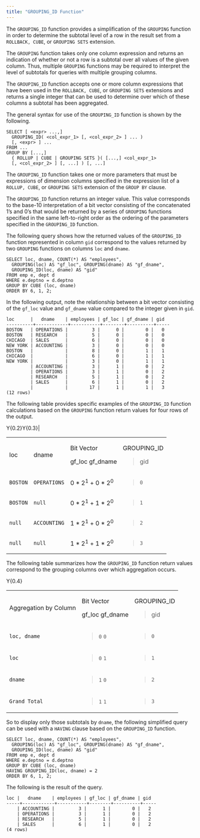 ```yaml
---
title: "GROUPING_ID Function"
---
```


The `GROUPING_ID` function provides a simplification of the `GROUPING` function in order to determine the subtotal level of a row in the result set from a `ROLLBACK, CUBE`, or `GROUPING SETS` extension.

The `GROUPING` function takes only one column expression and returns an indication of whether or not a row is a subtotal over all values of the given column. Thus, multiple `GROUPING` functions may be required to interpret the level of subtotals for queries with multiple grouping columns.

The `GROUPING_ID` function accepts one or more column expressions that have been used in the `ROLLBACK, CUBE`, or `GROUPING SETS` extensions and returns a single integer that can be used to determine over which of these columns a subtotal has been aggregated.

The general syntax for use of the `GROUPING_ID` function is shown by the following.

``` text
SELECT [ <expr> ...,]
  GROUPING_ID( <col_expr_1> [, <col_expr_2> ] ... )
  [, <expr> ] ...
FROM ...
GROUP BY [...,]
  { ROLLUP | CUBE | GROUPING SETS }( [...,] <col_expr_1>
  [, <col_expr_2> ] [, ...] ) [, ...]
```

The `GROUPING_ID` function takes one or more parameters that must be expressions of dimension columns specified in the expression list of a `ROLLUP, CUBE`, or `GROUPING SETS` extension of the `GROUP BY` clause.

The `GROUPING_ID` function returns an integer value. This value corresponds to the base-10 interpretation of a bit vector consisting of the concatenated 1’s and 0’s that would be returned by a series of `GROUPING` functions specified in the same left-to-right order as the ordering of the parameters specified in the `GROUPING_ID` function.

The following query shows how the returned values of the `GROUPING_ID` function represented in column `gid` correspond to the values returned by two `GROUPING` functions on columns `loc` and `dname`.

``` text
SELECT loc, dname, COUNT(*) AS "employees",
  GROUPING(loc) AS "gf_loc", GROUPING(dname) AS "gf_dname",
  GROUPING_ID(loc, dname) AS "gid"
FROM emp e, dept d
WHERE e.deptno = d.deptno
GROUP BY CUBE (loc, dname)
ORDER BY 6, 1, 2;
```

In the following output, note the relationship between a bit vector consisting of the `gf_loc` value and `gf_dname` value compared to the integer given in `gid`.

``` text
loc      |   dname    | employees | gf_loc | gf_dname | gid
----------+------------+-----------+--------+----------+-----
BOSTON   | OPERATIONS |         3 |      0 |        0 |   0
BOSTON   | RESEARCH   |         5 |      0 |        0 |   0
CHICAGO  | SALES      |         6 |      0 |        0 |   0
NEW YORK | ACCOUNTING |         3 |      0 |        0 |   0
BOSTON   |            |         8 |      0 |        1 |   1
CHICAGO  |            |         6 |      0 |        1 |   1
NEW YORK |            |         3 |      0 |        1 |   1
         | ACCOUNTING |         3 |      1 |        0 |   2
         | OPERATIONS |         3 |      1 |        0 |   2
         | RESEARCH   |         5 |      1 |        0 |   2
         | SALES      |         6 |      1 |        0 |   2
         |            |        17 |      1 |        1 |   3
(12 rows)
```

The following table provides specific examples of the `GROUPING_ID` function calculations based on the `GROUPING` function return values for four rows of the output.

<div class="tabularcolumns">

Y{0.2}Y{0.3}|

</div>

<table>
<tbody>
<tr class="odd">
<td><p>loc</p></td>
<td><p>dname</p></td>
<td><p>Bit Vector</p>
<p>gf_loc gf_dname</p></td>
<td><p>GROUPING_ID</p>
<blockquote>
<p>gid</p>
</blockquote></td>
</tr>
<tr class="even">
<td><code>BOSTON</code></td>
<td><code>OPERATIONS</code></td>
<td>0 * 2<sup>1</sup> + 0 * 2<sup>0</sup></td>
<td><blockquote>
<p><code>0</code></p>
</blockquote></td>
</tr>
<tr class="odd">
<td><code>BOSTON</code></td>
<td><code>null</code></td>
<td>0 * 2<sup>1</sup> + 1 * 2<sup>0</sup></td>
<td><blockquote>
<p><code>1</code></p>
</blockquote></td>
</tr>
<tr class="even">
<td><code>null</code></td>
<td><code>ACCOUNTING</code></td>
<td>1 * 2<sup>1</sup> + 0 * 2<sup>0</sup></td>
<td><blockquote>
<p><code>2</code></p>
</blockquote></td>
</tr>
<tr class="odd">
<td><code>null</code></td>
<td><code>null</code></td>
<td>1 * 2<sup>1</sup> + 1 * 2<sup>0</sup></td>
<td><blockquote>
<p><code>3</code></p>
</blockquote></td>
</tr>
</tbody>
</table>

The following table summarizes how the `GROUPING_ID` function return values correspond to the grouping columns over which aggregation occurs.

<div class="tabularcolumns">

Y{0.4}

</div>

<table>
<tbody>
<tr class="odd">
<td><p>Aggregation by Column</p></td>
<td><p>Bit Vector</p>
<p>gf_loc gf_dname</p></td>
<td><p>GROUPING_ID</p>
<blockquote>
<p>gid</p>
</blockquote></td>
</tr>
<tr class="even">
<td><code>loc, dname</code></td>
<td><blockquote>
<p><code>0</code> <code>0</code></p>
</blockquote></td>
<td><blockquote>
<p><code>0</code></p>
</blockquote></td>
</tr>
<tr class="odd">
<td><code>loc</code></td>
<td><blockquote>
<p><code>0</code> <code>1</code></p>
</blockquote></td>
<td><blockquote>
<p><code>1</code></p>
</blockquote></td>
</tr>
<tr class="even">
<td><code>dname</code></td>
<td><blockquote>
<p><code>1</code> <code>0</code></p>
</blockquote></td>
<td><blockquote>
<p><code>2</code></p>
</blockquote></td>
</tr>
<tr class="odd">
<td><code>Grand Total</code></td>
<td><blockquote>
<p><code>1</code> <code>1</code></p>
</blockquote></td>
<td><blockquote>
<p><code>3</code></p>
</blockquote></td>
</tr>
</tbody>
</table>

So to display only those subtotals by `dname`, the following simplified query can be used with a `HAVING` clause based on the `GROUPING_ID` function.

``` text
SELECT loc, dname, COUNT(*) AS "employees",
  GROUPING(loc) AS "gf_loc", GROUPING(dname) AS "gf_dname",
  GROUPING_ID(loc, dname) AS "gid"
FROM emp e, dept d
WHERE e.deptno = d.deptno
GROUP BY CUBE (loc, dname)
HAVING GROUPING_ID(loc, dname) = 2
ORDER BY 6, 1, 2;
```

The following is the result of the query.

``` text
loc |   dname    | employees | gf_loc | gf_dname | gid
-----+------------+-----------+--------+----------+-----
    | ACCOUNTING |         3 |      1 |        0 |   2
    | OPERATIONS |         3 |      1 |        0 |   2
    | RESEARCH   |         5 |      1 |        0 |   2
    | SALES      |         6 |      1 |        0 |   2
(4 rows)
```
